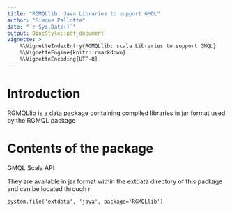 ```yaml
---
title: "RGMQLlib: Java Libraries to support GMQL"
author: "Simone Pallotta"
date: "`r Sys.Date()`"
output: BiocStyle::pdf_document
vignette: >
    %\VignetteIndexEntry{RGMQLlib: scala Libraries to support GMQL}
    %\VignetteEngine{knitr::rmarkdown}
    %\VignetteEncoding{UTF-8}
---
```


# Introduction

RGMQLlib is a data package containing compiled libraries in jar format
used by the RGMQL package 

# Contents of the package
GMQL Scala API

They are available in jar format within the extdata directory of this package 
and can be located through r 
```
system.file('extdata', 'java', package='RGMQLlib')
```

